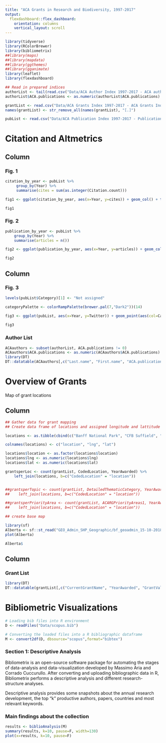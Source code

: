 ```yaml
---
title: "ACA Grants in Research and Biodiversity, 1997-2017"
output: 
  flexdashboard::flex_dashboard:
    orientation: columns
    vertical_layout: scroll
---
```


```r
library(tidyverse)
library(RColorBrewer)
library(bibliometrix)
##library(maps)
##library(mapdata)
##library(ggthemes)
##library(gganimate)
library(leaflet)
library(flexdashboard)

## Read in prepared indices
authorList <- tail(read.csv("Data/ACA Author Index 1997-2017 - ACA author index.csv", header=TRUE, stringsAsFactors = FALSE), -1)
authorList$ACA.publications <- as.numeric(authorList$ACA.publications)

grantList <- read.csv("Data/ACA Grants Index 1997-2017 - ACA Grants Index.csv", header = TRUE)
names(grantList) <- str_remove_all(names(grantList), "[.]")

pubList <- read.csv("Data/ACA Publication Index 1997-2017 - Publication index.csv")
```

Citation and Altmetrics
=====================================

Column {data-width=500}
-------------------------------------
### Fig. 1

```r
citation_by_year <- pubList %>% 
     group_by(Year) %>% 
     summarise(cites = sum(as.integer(Citation.count))) 

fig1 <- ggplot(citation_by_year, aes(x=Year, y=cites)) + geom_col() + theme_classic() + labs(title="Citations by Year of Publication", x="Publication Year", y="Number of Citations")

fig1
```

### Fig. 2

```r
publication_by_year <- pubList %>%
    group_by(Year) %>%
    summarise(articles = n())

fig2 <- ggplot(publication_by_year, aes(x=Year, y=articles)) + geom_col() + theme_classic() + labs(title = "Number of Publications by Year", x="Publication Year", y="Articles") + geom_line(data = citation_by_year, aes(x=Year, y=cites/25, colour = "red"), show.legend = FALSE) + scale_y_continuous(sec.axis = sec_axis(~ . *20, breaks = waiver(), labels = waiver(), name = "Citations"))

fig2
```

Column {data-width=500}
-------------------------------------
### Fig. 3

```r
levels(pubList$Category)[1] <- "Not assigned"

categoryPalette <- colorRampPalette(brewer.pal(7,"Dark2"))(14)

fig3 <- ggplot(pubList, aes(x=Year, y=Twitter)) + geom_point(aes(col=Category, size=Twitter)) + theme_classic() + labs(title="Tweets and ReTweets of ACA-funded Publications", y="Number of Tweets and ReTweets", x="Year of Publication") + scale_colour_manual(values = categoryPalette)
 
fig3
```

### Author List 

```r

ACAauthors <- subset(authorList, ACA.publications != 0)
ACAauthors$ACA.publications <- as.numeric(ACAauthors$ACA.publications)
library(DT)
DT::datatable(ACAauthors[,c("Last.name", "First.name", "ACA.publications")], rownames = FALSE, options = list(pageLength = 10))
```

Overview of Grants
=====================================

Map of grant locations

Column {data-width=600}
-------------------------------------
```r
## Gather data for grant mapping
## Create data frame of locations and assigned longitude and lattitude

locations <- as.tibble(cbind(c("Banff National Park", "CFB Suffield", "Elk Island National Park", "Foothills", "Jasper National Park", "Mountain", "Northern Boreal", "Parkland", "Prairie", "Waterton Lakes National Park", "Wood Buffalo National Park", "Unknown", ""), c("-115.92797", "-111.175004", "-112.857157", "-116.817049", "-117.954272", "-116.476799", "-116.569466", "-111.575478", "-112.336827", "-113.916624", "-112.876509", "-113.528040", "-113.528040"), c("51.496746", "50.277093", "53.608301", "54.187166", "52.873331", "52.37858", "57.015187", "52.990867", "50.583973", "49.083404", "59.439519", "53.526210", "53.524449")))

colnames(locations) <- c("location", "lng", "lat")

locations$location <- as.factor(locations$location)
locations$lng <- as.numeric(locations$lng)
locations$lat <- as.numeric(locations$lat)

grantsperLoc <- count(grantList, CodedLocation, YearAwarded) %>%
    left_join(locations, b=c("CodedLocation" = "location"))


##grantsperTopic <- count(grantList, DetailedThematicCategory, YearAwarded) %>%
##    left_join(locations, b=c("CodedLocation" = "location"))

##grantsperPriorityArea <- count(grantList, ACARGPriorityAreas1, YearAwarded) %>%
##    left_join(locations, b=c("CodedLocation" = "location"))

## create base map

library(sf)
Alberta <- sf::st_read("GEO_Admin_SHP_Geographic/bf_geoadmin_15-10-2018/Wildlife Management Unit.shp")
plot(Alberta)

Alberta$
```

Column {data-width=400}
-------------------------------------

### Grant List

```r

library(DT)
DT::datatable(grantList[,c("CurrentGrantName", "YearAwarded", "GrantValue", "ProjectTitle", "CodedLocation")], rownames = FALSE, filter = "top", options = list(pageLength = 10))
```

Bibliometric Visualizations
=====================================

```r
# Loading bib files into R environment
D <- readFiles("Data/scopus.bib")

# Converting the loaded files into a R bibliographic dataframe
M <- convert2df(D, dbsource="scopus",format="bibtex")
```

### Section 1: Descriptive Analysis

Bibliometrix is an open-source software package for automating the stages of data-analysis and data-visualization developed by Massimo Aria and Corrado Cuccurullo. After converting and uploading bibliographic data in R, Bibliometrix performs a descriptive analysis and different research-structure analyses.

Descriptive analysis provides some snapshots about the annual research development, the top "k" productive authors, papers, countries and most relevant keywords.

### Main findings about the collection

```r
results <- biblioAnalysis(M)
summary(results, k=10, pause=F, width=130)
plot(x=results, k=10, pause=F)
```
